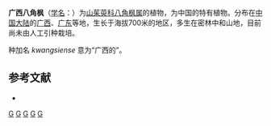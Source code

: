 {{Speciesbox
| genus = Alangium
| species = kwangsiense
| authority = Melch., 1929
}}

'''广西八角枫'''（[[学名|学名]]：{{lang|la|''Alangium kwangsiense''}}）为[[山茱萸科|山茱萸科]][[八角枫属|八角枫属]]的植物，为中国的特有植物。分布在[[中国大陆|中国大陆]]的[[广西|广西]]、[[广东|广东]]等地，生长于海拔700米的地区，多生在密林中和山地，目前尚未由人工引种栽培。

种加名 ''kwangsiense'' 意为“广西的”。

== 参考文献 ==
<div class="references-small">
* {{cite web| url =http://www.bioinfo.cn/db05/KmzwSpecies.php?action=view&id=1085| title =广西八角枫| work =《中国高等植物数据库全库》| publisher =中国科学院微生物研究所| author =昆明植物研究所| accessdate =2009-02-22| deadurl =yes| archiveurl =https://web.archive.org/web/20160305090819/http://www.bioinfo.cn/db05/KmzwSpecies.php?action=view&id=1085| archivedate =2016-03-05}}
</div>
{{Taxonbar|from=Q11062367}}

[[Category:八角枫属|G]]
[[Category:1929年描述的植物|G]]
[[Category:中国特有植物|G]]
[[Category:广西植物|G]]
[[Category:广东植物|G]]


{{植物小作品}}